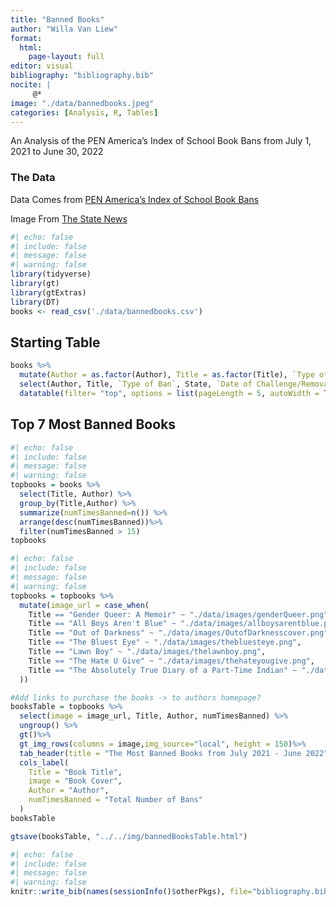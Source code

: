 ```yaml
---
title: "Banned Books"
author: "Willa Van Liew"
format: 
  html:
    page-layout: full
editor: visual
bibliography: "bibliography.bib"
nocite: |
     @*
image: "./data/bannedbooks.jpeg"
categories: [Analysis, R, Tables]
---
```


An Analysis of the PEN America's Index of School Book Bans from July 1, 2021 to June 30, 2022

### The Data

Data Comes from <a href="https://pen.org/banned-in-the-usa/#what" target="_blank">PEN America's Index of School Book Bans</a><br>

Image From <a href="https://statenews.com/article/2022/02/the-fight-against-book-banning-at-msu?ct=content_open&cv=cbox_latest" target="_blank">The State News</a>

```r
#| echo: false
#| include: false
#| message: false
#| warning: false
library(tidyverse)
library(gt)
library(gtExtras)
library(DT)
books <- read_csv('./data/bannedbooks.csv')

```

## Starting Table

```r
books %>%
  mutate(Author = as.factor(Author), Title = as.factor(Title), `Type of Ban` = as.factor(`Type of Ban`), State = as.factor(State), District = as.factor(District), `Date of Challenge/Removal` = as.factor(`Date of Challenge/Removal`), `Origin of Challenge` = as.factor(`Origin of Challenge`)) %>%
  select(Author, Title, `Type of Ban`, State, `Date of Challenge/Removal`, `Origin of Challenge`) %>%
  datatable(filter= "top", options = list(pageLength = 5, autoWidth = TRUE), rownames=FALSE)
```

## Top 7 Most Banned Books

```r
#| echo: false
#| include: false
#| message: false
#| warning: false
topbooks = books %>%
  select(Title, Author) %>%
  group_by(Title,Author) %>%
  summarize(numTimesBanned=n()) %>%
  arrange(desc(numTimesBanned))%>%
  filter(numTimesBanned > 15)
topbooks
```

```r
#| echo: false
#| include: false
#| message: false
#| warning: false
topbooks = topbooks %>%
  mutate(image_url = case_when(
    Title == "Gender Queer: A Memoir" ~ "./data/images/genderQueer.png",
    Title == "All Boys Aren't Blue" ~ "./data/images/allboysarentblue.png",
    Title == "Out of Darkness" ~ "./data/images/OutofDarknesscover.png",
    Title == "The Bluest Eye" ~ "./data/images/thebluesteye.png",
    Title == "Lawn Boy" ~ "./data/images/thelawnboy.png",
    Title == "The Hate U Give" ~ "./data/images/thehateyougive.png",
    Title == "The Absolutely True Diary of a Part-Time Indian" ~ "./data/images/theabsolutelytruediary.png"
  ))
```

```r
#Add links to purchase the books -> to authors homepage? 
booksTable = topbooks %>%
  select(image = image_url, Title, Author, numTimesBanned) %>%
  ungroup() %>%
  gt()%>%
  gt_img_rows(columns = image,img_source="local", height = 150)%>%
  tab_header(title = "The Most Banned Books from July 2021 - June 2022") %>%
  cols_label(
    Title = "Book Title",
    image = "Book Cover",
    Author = "Author",
    numTimesBanned = "Total Number of Bans"
  )
booksTable
```


```r
gtsave(booksTable, "../../img/bannedBooksTable.html")
```

```r
#| echo: false
#| include: false
#| message: false
#| warning: false
knitr::write_bib(names(sessionInfo()$otherPkgs), file="bibliography.bib")
```
